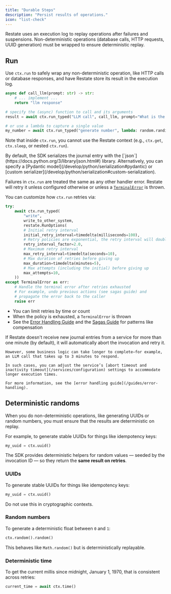 ```yaml
---
title: "Durable Steps"
description: "Persist results of operations."
icon: "list-check"
---
```


Restate uses an execution log to replay operations after failures and suspensions. Non-deterministic operations (database calls, HTTP requests, UUID generation) must be wrapped to ensure deterministic replay.

## Run 

Use `ctx.run` to safely wrap any non-deterministic operation, like HTTP calls or database responses, and have Restate store its result in the execution log.

```python {"CODE_LOAD::python/src/develop/journaling_results.py#side_effect"} 
async def call_llm(prompt: str) -> str:
    # ... implement ...
    return "llm response"

# specify the (async) function to call and its arguments
result = await ctx.run_typed("LLM call", call_llm, prompt="What is the weather?")

# or use a lambda to capture a single value
my_number = await ctx.run_typed("generate number", lambda: random.randint(0, 10))
```

Note that inside `ctx.run`, you cannot use the Restate context (e.g., `ctx.get`, `ctx.sleep`, or nested `ctx.run`).

<AccordionGroup>

  <Accordion title="Serialization">
      By default, the SDK serializes the journal entry with the [`json`](https://docs.python.org/3/library/json.html#) library.
      Alternatively, you can specify a [Pydantic model](/develop/python/serialization#pydantic) or [custom serializer](/develop/python/serialization#custom-serialization).
  </Accordion>

  <Accordion title="Error handling and retry policies">

  Failures in `ctx.run` are treated the same as any other handler error. Restate will retry it unless configured otherwise or unless a [`TerminalError`](/develop/python/error-handling) is thrown.

  You can customize how `ctx.run` retries via:

```py {"CODE_LOAD::python/src/develop/retries.py#here"} 
try:
    await ctx.run_typed(
        "write", 
        write_to_other_system, 
        restate.RunOptions(
        # Initial retry interval
        initial_retry_interval=timedelta(milliseconds=100),
        # Retry policies are exponential, the retry interval will double on each attempt
        retry_interval_factor=2.0,
        # Maximum retry interval
        max_retry_interval=timedelta(seconds=10),
        # Max duration of retries before giving up
        max_duration=timedelta(minutes=5),
        # Max attempts (including the initial) before giving up
        max_attempts=10,
    ))
except TerminalError as err:
    # Handle the terminal error after retries exhausted
    # For example, undo previous actions (see sagas guide) and
    # propagate the error back to the caller
    raise err
```

  * You can limit retries by time or count
  * When the policy is exhausted, a `TerminalError` is thrown
  * See the [Error Handling Guide](/guides/error-handling) and the [Sagas Guide](/guides/sagas) for patterns like compensation

  </Accordion>
  <Accordion title="Increasing timeouts">
    If Restate doesn't receive new journal entries from a service for more than one minute (by default), it will automatically abort the invocation and retry it.

    However, some business logic can take longer to complete—for example, an LLM call that takes up to 3 minutes to respond.

    In such cases, you can adjust the service’s [abort timeout and inactivity timeout](/services/configuration) settings to accommodate longer execution times.

    For more information, see the [error handling guide](/guides/error-handling).
  </Accordion>

</AccordionGroup>

## Deterministic randoms

When you do non-deterministic operations, like generating UUIDs or random numbers, you must ensure that the results are deterministic on replay.

For example, to generate stable UUIDs for things like idempotency keys:

```python {"CODE_LOAD::python/src/develop/journaling_results.py#uuid"} 
my_uuid = ctx.uuid()
```


The SDK provides deterministic helpers for random values — seeded by the invocation ID — so they return the **same result on retries**.

### UUIDs

To generate stable UUIDs for things like idempotency keys:

```python {"CODE_LOAD::python/src/develop/journaling_results.py#uuid"} 
my_uuid = ctx.uuid()
```

Do not use this in cryptographic contexts.

### Random numbers

To generate a deterministic float between `0` and `1`:


```python {"CODE_LOAD::python/src/develop/journaling_results.py#random_nb"} 
ctx.random().random()
```

This behaves like `Math.random()` but is deterministically replayable.

### Deterministic time
To get the current millis since midnight, January 1, 1970, that is consistent across retries:

```python {"CODE_LOAD::python/src/develop/journaling_results.py#time"} 
current_time = await ctx.time()
```

